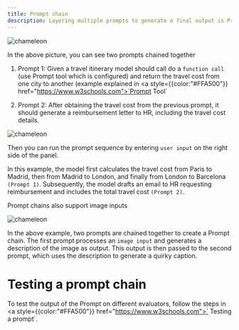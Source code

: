 ```yaml
---
title: Prompt chain
description: Layering multiple prompts to generate a final output is Prompt chain, where each prompt builds upon the previous one to refine the response. 
---
```




<img src="./Prompt_chain/img1.png" alt="chameleon" />

In the above picture, you can see two prompts chained together

1. Prompt 1: Given a travel itinerary model should call do a `function call` (use Prompt tool which is configured) and return the travel cost from one city to another (example explained in <a style={{color:"#FFA500"}} href="https://www.w3schools.com">`Prompt Tool`</a>

2. Prompt 2: After obtaining the travel cost from the previous prompt, it should generate a reimbursement letter to HR, including the travel cost details.

<img src="./Prompt_chain/img2.png" alt="chameleon" />

Then you can run the prompt sequence by entering `user input` on the right side of the panel.

In this example, the model first calculates the travel cost from Paris to Madrid, then from Madrid to London, and finally from London to Barcelona `(Prompt 1)`. Subsequently, the model drafts an email to HR requesting reimbursement and includes the total travel cost `(Prompt 2)`.

Prompt chains also support image inputs

<img src="./Prompt_chain/img3.png" alt="chameleon" />

In the above example, two prompts are chained together to create a Prompt chain. The first prompt processes an `image input` and generates a description of the image as output. This output is then passed to the second prompt, which uses the description to generate a quirky caption.

# Testing a prompt chain
To test the output of the Prompt on different evaluators, follow the steps in  <a style={{color:"#FFA500"}} href="https://www.w3schools.com">` Testing a prompt`</a>.



<Cards>
  <Card title="Single prompt" href="https://nextjs.org/docs" />
  <Card title="Multiple prompt" href="https://fumadocs.vercel.app" />
  <Card title="Testing a prompt" href="https://fumadocs.vercel.app" />

</Cards>